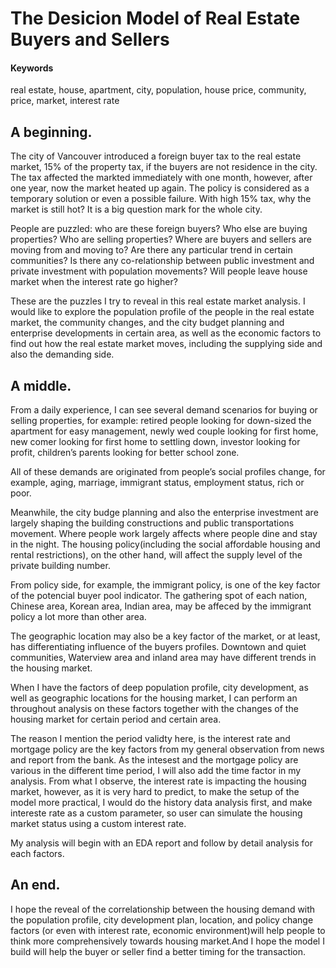 # The Desicion Model of Real Estate Buyers and Sellers

#### Keywords

real estate, house, apartment, city, population, house price, community, price, market, interest rate

## A beginning.

The city of Vancouver introduced a foreign buyer tax to the real estate market, 15% of the property tax, if the buyers are not residence in the city. The tax affected the markted immediately with one month, however, after one year, now the market heated up again. The policy is considered as a temporary solution or even a possible failure. With high 15% tax, why the market is still hot? It is a big question mark for the whole city. 

People are puzzled: 
who are these foreign buyers? 
Who else are buying properties? 
Who are selling properties? 
Where are buyers and sellers are moving from and moving to? 
Are there any particular trend in certain communities? 
Is there any co-relationship between public investment and private investment with population movements? 
Will people leave house market when the interest rate go higher? 

These are the puzzles I try to reveal in this real estate market analysis. I would like to explore the population profile of the people in the real estate market, the community changes, and the city budget planning and enterprise developments in certain area, as well as the economic factors to find out how the real estate market moves, including the supplying side and also the demanding side. 

## A middle.
From a daily experience, I can see several demand scenarios for buying or selling properties, for example:
retired people looking for down-sized the apartment for easy management, 
newly wed couple looking for first home, 
new comer looking for first home to settling down, 
investor looking for profit, 
children's parents looking for better school zone. 

All of these demands are originated from people's social profiles change, for example, aging, marriage, immigrant status, employment status, rich or poor. 

Meanwhile, the city budge planning and also the enterprise investment are largely shaping the building constructions and public transportations movement. Where people work largely affects where people dine and stay in the night. The housing policy(including the social affordable housing and rental restrictions), on the other hand, will affect the supply level of the private building number. 

From policy side, for example, the immigrant policy, is one of the key factor of the potencial buyer pool indicator. The gathering spot of each nation, Chinese area, Korean area, Indian area, may be affeced by the immigrant policy a lot more than other area.

The geographic location may also be a key factor of the market, or at least, has differentiating influence of the buyers profiles. Downtown and quiet communities,  Waterview area and inland area may have different trends in the housing market. 

When I have the factors of deep population profile, city development,  as well as geographic locations for the housing market, I can perform an throughout analysis on these factors together with the changes of the housing market for certain period and certain area. 

The reason I mention the period validty here, is the interest rate and mortgage policy are the key factors from my general observation from news and report from the bank. As the intesest and the mortgage policy are various in the different time period, I will also add the time factor in my analysis. From what I observe, the interest rate is impacting the housing market, however, as it is very hard to predict, to make the setup of the model more practical, I would do the history data analysis first, and make intereste rate as a custom parameter, so user can simulate the housing market status using a custom interest rate.

My analysis will begin with an EDA report and follow by detail analysis for each factors.

## An end.
I hope the reveal of the correlationship between the housing demand with the population profile, city development plan, location, and policy change factors (or even with interest rate, economic environment)will help people to think more comprehensively towards housing market.And I hope the model I build will help the buyer or seller find a better timing for the transaction. 


